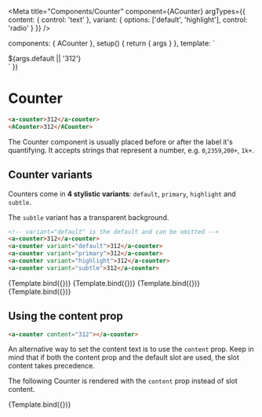 
<Meta
  title="Components/Counter"
  component={ACounter}
  argTypes={{
    content: { control: 'text' },
    variant: {
      options: ['default', 'highlight'],
      control: 'radio'
    }
  }}
/>

  components: { ACounter },
  setup() {
    return { args }
  },
  template: `
  <div class="p-1 flex items-center" :class="args.wrapperStyles">
    <ACounter v-bind="args">${args.default || '312'}
    </ACounter>
  </div>`
})

# Counter

```html
<a-counter>312</a-counter>
<ACounter>312</ACounter>
```

The Counter component is usually placed before or after the label it's quantifying.
It accepts strings that represent a number, e.g. `0`,`2359`,`200+`, `1k+`.

<ArgsTable of={ACounter} />

## Counter variants

Counters come in **4 stylistic variants**:
`default`, `primary`, `highlight` and `subtle`.

The `subtle` variant has a transparent background.

```html
<!-- variant="default" is the default and can be omitted -->
<a-counter>312</a-counter>
<a-counter variant="default">312</a-counter>
<a-counter variant="primary">312</a-counter>
<a-counter variant="highlight">312</a-counter>
<a-counter variant="subtle">312</a-counter>
```

<Canvas>
  <Story name="default">{Template.bind({})}</Story>
  <Story
    name="primary"
    args={{
      variant: 'primary'
    }}>
    {Template.bind({})}
  </Story>
  <Story
    name="highlight"
    args={{
      variant: 'highlight',
      wrapperStyles: 'bg-newyork'
    }}>
    {Template.bind({})}
  </Story>
  <Story
    name="subtle"
    args={{
      variant: 'subtle'
    }}>
    {Template.bind({})}
  </Story>
</Canvas>

## Using the content prop

```html
<a-counter content="312"></a-counter>
```

An alternative way to set the content text is to use the `content` prop.
Keep in mind that if both the content prop and the default slot are used, the slot content takes precedence.

The following Counter is rendered with the `content` prop instead of slot content.

<Canvas>
  <Story
    name="w/ content prop"
    args={{
      content: '312'
    }}>
    {Template.bind({})}
  </Story>
</Canvas>
